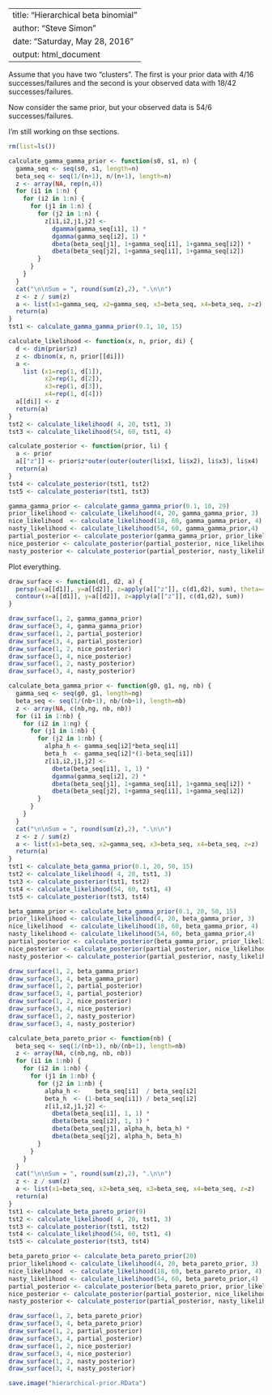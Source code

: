 ----
title: "Hierarchical beta binomial"
author: "Steve Simon"
date: "Saturday, May 28, 2016"
output: html_document
---

Assume that you have two "clusters". The first is your prior data 
with 4/16 successes/failures and the second is your observed data with
18/42 successes/failures.


Now consider the same prior, but your observed data is 54/6 successes/failures.

I'm still working on thse sections.

```r
rm(list=ls())

calculate_gamma_gamma_prior <- function(s0, s1, n) {
  gamma_seq <- seq(s0, s1, length=n)
  beta_seq <- seq(1/(n+1), n/(n+1), length=n)
  z <- array(NA, rep(n,4))
  for (i1 in 1:n) {
    for (i2 in 1:n) {
      for (j1 in 1:n) {
        for (j2 in 1:n) {
          z[i1,i2,j1,j2] <-
            dgamma(gamma_seq[i1], 1) *
            dgamma(gamma_seq[i2], 1) *
            dbeta(beta_seq[j1], 1+gamma_seq[i1], 1+gamma_seq[i2]) *
            dbeta(beta_seq[j2], 1+gamma_seq[i1], 1+gamma_seq[i2])
        }
      }
    }
  }
  cat("\n\nSum = ", round(sum(z),2), ".\n\n")
  z <- z / sum(z)
  a <- list(x1=gamma_seq, x2=gamma_seq, x3=beta_seq, x4=beta_seq, z=z)
  return(a)
}
tst1 <- calculate_gamma_gamma_prior(0.1, 10, 15)

calculate_likelihood <- function(x, n, prior, di) {
  d <- dim(prior$z)
  z <- dbinom(x, n, prior[[di]])
  a <- 
    list (x1=rep(1, d[1]), 
          x2=rep(1, d[2]),
          x3=rep(1, d[3]),
          x4=rep(1, d[4]))
  a[[di]] <- z                       
  return(a)
}
tst2 <- calculate_likelihood( 4, 20, tst1, 3)
tst3 <- calculate_likelihood(54, 60, tst1, 4)

calculate_posterior <- function(prior, li) {
  a <- prior
  a[["z"]] <- prior$z*outer(outer(outer(li$x1, li$x2), li$x3), li$x4)
  return(a)
}
tst4 <- calculate_posterior(tst1, tst2)
tst5 <- calculate_posterior(tst1, tst3)

gamma_gamma_prior <- calculate_gamma_gamma_prior(0.1, 10, 29)
prior_likelihood <- calculate_likelihood(4, 20, gamma_gamma_prior, 3)
nice_likelihood  <- calculate_likelihood(18, 60, gamma_gamma_prior, 4)
nasty_likelihood <- calculate_likelihood(54, 60, gamma_gamma_prior,4)
partial_posterior <- calculate_posterior(gamma_gamma_prior, prior_likelihood)
nice_posterior <- calculate_posterior(partial_posterior, nice_likelihood)
nasty_posterior <- calculate_posterior(partial_posterior, nasty_likelihood)

```

Plot everything.

```r

draw_surface <- function(d1, d2, a) {
  persp(x=a[[d1]], y=a[[d2]], z=apply(a[["z"]], c(d1,d2), sum), theta=40, phi=20)
  contour(x=a[[d1]], y=a[[d2]], z=apply(a[["z"]], c(d1,d2), sum))
}

draw_surface(1, 2, gamma_gamma_prior)
draw_surface(3, 4, gamma_gamma_prior)
draw_surface(1, 2, partial_posterior)
draw_surface(3, 4, partial_posterior)
draw_surface(1, 2, nice_posterior)
draw_surface(3, 4, nice_posterior)
draw_surface(1, 2, nasty_posterior)
draw_surface(3, 4, nasty_posterior)
```

```r

calculate_beta_gamma_prior <- function(g0, g1, ng, nb) {
  gamma_seq <- seq(g0, g1, length=ng)
  beta_seq <- seq(1/(nb+1), nb/(nb+1), length=nb)
  z <- array(NA, c(nb,ng, nb, nb))
  for (i1 in 1:nb) {
    for (i2 in 1:ng) {
      for (j1 in 1:nb) {
        for (j2 in 1:nb) {
          alpha_h <- gamma_seq[i2]*beta_seq[i1]
          beta_h  <- gamma_seq[i2]*(1-beta_seq[i1])
          z[i1,i2,j1,j2] <-
            dbeta(beta_seq[i1], 1, 1) *
            dgamma(gamma_seq[i2], 2) *
            dbeta(beta_seq[j1], 1+gamma_seq[i1], 1+gamma_seq[i2]) *
            dbeta(beta_seq[j2], 1+gamma_seq[i1], 1+gamma_seq[i2])
        }
      }
    }
  }
  cat("\n\nSum = ", round(sum(z),2), ".\n\n")
  z <- z / sum(z)
  a <- list(x1=beta_seq, x2=gamma_seq, x3=beta_seq, x4=beta_seq, z=z)
  return(a)
}
tst1 <- calculate_beta_gamma_prior(0.1, 20, 50, 15)
tst2 <- calculate_likelihood( 4, 20, tst1, 3)
tst3 <- calculate_posterior(tst1, tst2)
tst4 <- calculate_likelihood(54, 60, tst1, 4)
tst5 <- calculate_posterior(tst3, tst4)

beta_gamma_prior <- calculate_beta_gamma_prior(0.1, 20, 50, 15)
prior_likelihood <- calculate_likelihood(4, 20, beta_gamma_prior, 3)
nice_likelihood  <- calculate_likelihood(18, 60, beta_gamma_prior, 4)
nasty_likelihood <- calculate_likelihood(54, 60, beta_gamma_prior,4)
partial_posterior <- calculate_posterior(beta_gamma_prior, prior_likelihood)
nice_posterior <- calculate_posterior(partial_posterior, nice_likelihood)
nasty_posterior <- calculate_posterior(partial_posterior, nasty_likelihood)
```

```r
draw_surface(1, 2, beta_gamma_prior)
draw_surface(3, 4, beta_gamma_prior)
draw_surface(1, 2, partial_posterior)
draw_surface(3, 4, partial_posterior)
draw_surface(1, 2, nice_posterior)
draw_surface(3, 4, nice_posterior)
draw_surface(1, 2, nasty_posterior)
draw_surface(3, 4, nasty_posterior)
```

```r

calculate_beta_pareto_prior <- function(nb) {
  beta_seq <- seq(1/(nb+1), nb/(nb+1), length=nb)
  z <- array(NA, c(nb,ng, nb, nb))
  for (i1 in 1:nb) {
    for (i2 in 1:nb) {
      for (j1 in 1:nb) {
        for (j2 in 1:nb) {
          alpha_h <-    beta_seq[i1]  / beta_seq[i2]
          beta_h  <- (1-beta_seq[i1]) / beta_seq[i2]
          z[i1,i2,j1,j2] <-
            dbeta(beta_seq[i1], 1, 1) *
            dbeta(beta_seq[i2], 1, 1) *
            dbeta(beta_seq[j1], alpha_h, beta_h) *
            dbeta(beta_seq[j2], alpha_h, beta_h)
        }
      }
    }
  }
  cat("\n\nSum = ", round(sum(z),2), ".\n\n")
  z <- z / sum(z)
  a <- list(x1=beta_seq, x2=beta_seq, x3=beta_seq, x4=beta_seq, z=z)
  return(a)
}
tst1 <- calculate_beta_pareto_prior(9)
tst2 <- calculate_likelihood( 4, 20, tst1, 3)
tst3 <- calculate_posterior(tst1, tst2)
tst4 <- calculate_likelihood(54, 60, tst1, 4)
tst5 <- calculate_posterior(tst3, tst4)

beta_pareto_prior <- calculate_beta_pareto_prior(20)
prior_likelihood <- calculate_likelihood(4, 20, beta_pareto_prior, 3)
nice_likelihood  <- calculate_likelihood(18, 60, beta_pareto_prior, 4)
nasty_likelihood <- calculate_likelihood(54, 60, beta_pareto_prior,4)
partial_posterior <- calculate_posterior(beta_pareto_prior, prior_likelihood)
nice_posterior <- calculate_posterior(partial_posterior, nice_likelihood)
nasty_posterior <- calculate_posterior(partial_posterior, nasty_likelihood)
```

```r
draw_surface(1, 2, beta_pareto_prior)
draw_surface(3, 4, beta_pareto_prior)
draw_surface(1, 2, partial_posterior)
draw_surface(3, 4, partial_posterior)
draw_surface(1, 2, nice_posterior)
draw_surface(3, 4, nice_posterior)
draw_surface(1, 2, nasty_posterior)
draw_surface(3, 4, nasty_posterior)
```

```r
save.image("hierarchical-prior.RData")
```